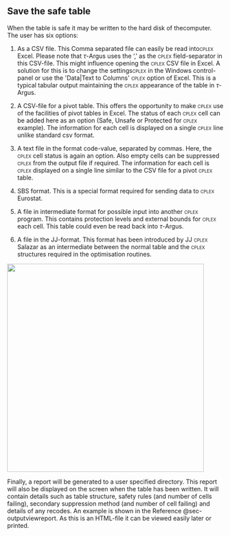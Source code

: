 ## Save the safe table {#sec-savesafetable}

When the table is safe it may be written to the hard disk of thecomputer. The user has six options:

1.  As a CSV file. This Comma separated file can easily be read into[cplex]{.smallcaps} Excel. Please note that $\tau$-Argus uses the ',' as the [cplex]{.smallcaps} field-separator in this CSV-file. This might influence opening the [cplex]{.smallcaps} CSV file in Excel. A solution for this is to change the settings[cplex]{.smallcaps} in the Windows control-panel or use the \'Data\|Text to Columns\' [cplex]{.smallcaps} option of Excel. This is a typical tabular output maintaining the [cplex]{.smallcaps} appearance of the table in $\tau$-Argus.

2.  A CSV-file for a pivot table. This offers the opportunity to make [cplex]{.smallcaps} use of the facilities of pivot tables in Excel. The status of each [cplex]{.smallcaps} cell can be added here as an option (Safe, Unsafe or Protected for [cplex]{.smallcaps} example). The information for each cell is displayed on a single [cplex]{.smallcaps} line unlike standard csv format.

3.  A text file in the format code-value, separated by commas. Here, the [cplex]{.smallcaps} cell status is again an option. Also empty cells can be suppressed [cplex]{.smallcaps} from the output file if required. The information for each cell is [cplex]{.smallcaps} displayed on a single line similar to the CSV file for a pivot [cplex]{.smallcaps} table.

4.  SBS format. This is a special format required for sending data to [cplex]{.smallcaps} Eurostat.

5.  A file in intermediate format for possible input into another [cplex]{.smallcaps} program. This contains protection levels and external bounds for [cplex]{.smallcaps} each cell. This table could even be read back into $\tau$-Argus.

6.  A file in the JJ-format. This format has been introduced by JJ [cplex]{.smallcaps} Salazar as an intermediate between the normal table and the [cplex]{.smallcaps} structures required in the optimisation routines.
   
![](Media/Pictures/100000000000019F000001BBAB79FE89.png){width=12.107cm height=12.813cm}

Finally, a report will be generated to a user specified directory. This report will also be displayed on the screen when the table has been written. It will contain details such as table structure, safety rules (and number of cells failing), secondary suppression method (and number of cell failing) and details of any recodes. An example is shown in the Reference @sec-outputviewreport. As this is an HTML-file it can be viewed easily later or printed.


